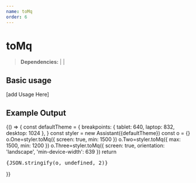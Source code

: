 ```yaml
---
name: toMq
order: 6
---
```



# toMq

>**Dependencies:** | |

## Basic usage
[add Usage Here]
## Example Output
<Playground>
   {() => {
const defaultTheme = {
    breakpoints: { tablet: 640, laptop: 832, desktop: 1024 },
  }
  const styler = new Assistant({defaultTheme})
  const o = {}
  o.One=styler.toMq({ screen: true, min: 1500 })
  o.Two=styler.toMq({ max: 1500, min: 1200 })
  o.Three=styler.toMq({ screen: true, orientation: 'landscape', 'min-device-width': 639 })
  return <pre style={{fontSize:'.8rem'}}>{JSON.stringify(o, undefined, 2)}</pre>
  }}

</Playground>

